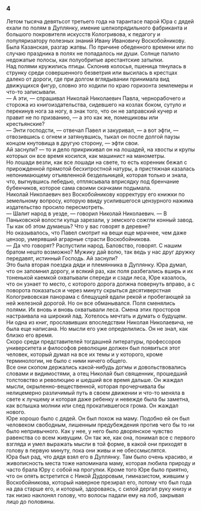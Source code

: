 ### 4 {-}

Летом тысяча девятьсот третьего года на тарантасе парой Юра с дядей ехали по полям в Дуплянку, имение шелкопрядильного фабриканта и большого покровителя искусств Кологривова, к педагогу и популяризатору полезных знаний Ивану Ивановичу Воскобойникову.<br/> Была Казанская, разгар жатвы. По причине обеденного времени или по случаю праздника в полях не попадалось ни души. Солнце палило недожатые полосы, как полуобритые арестантские затылки.<br/> Над полями кружились птицы. Склонив колосья, пшеница тянулась в струнку среди совершенного безветрия или высилась в крестцах далеко от дороги, где при долгом вглядывании принимала вид движущихся фигур, словно это ходили по краю горизонта землемеры и что-то записывали.<br/> — А эти, — спрашивал Николай Николаевич Павла, чернорабочего и сторожа из книгоиздательства, сидевшего на козлах боком, сутуло и перекинув нога за ногу, в знак того, что он не заправский кучер и правит не по призванию, — а это как же, помещиковы или крестьянские?<br/> — Энти господсти, — отвечал Павел и закуривал, — а вот эфти, — отвозившись с огнем и затянувшись, тыкал он после долгой паузы концом кнутовища в другую сторону, — эфти свои.<br/> Ай заснули? — то и дело прикрикивал он на лошадей, на хвосты и крупы которых он все время косился, как машинист на манометры.<br/> Но лошади везли, как все лошади на свете, то есть коренник бежал с прирожденной прямотой бесхитростной натуры, а пристяжная казалась непонимающему отъявленной бездельницей, которая только и знала, что, выгнувшись лебедью, отплясывала вприсядку под бренчание бубенчиков, которое сама своими скачками подымала.<br/> Николай Николаевич вез Воскобойникову корректуру его книжки по земельному вопросу, которую ввиду усилившегося цензурного нажима издательство просило пересмотреть.<br/> — Шалит народ в уезде, — говорил Николай Николаевич. — В Паньковской волости купца зарезали, у земского сожгли конный завод. Ты как об этом думаешь? Что у вас говорят в деревне?<br/> Но оказывалось, что Павел смотрит на вещи еще мрачнее, чем даже цензор, умерявший аграрные страсти Воскобойникова.<br/> — Да что говорят? Распустили народ. Баловство, говорят. С нашим братом нешто возможно? Мужику дай волю, так ведь у нас друг дружку передавят, истинный Господь. Ай заснули?<br/> Это была вторая поездка дяди и племянника в Дуплянку. Юра думал, что он запомнил дорогу, и всякий раз, как поля разбегались вширь и их тоненькой каемкой охватывали спереди и сзади леса, Юре казалось, что он узнает то место, с которого дорога должна повернуть вправо, а с поворота показаться и через минуту скрыться десятиверстная Кологривовская панорама с блещущей вдали рекой и пробегающей за ней железной дорогой. Но он все обманывался. Поля сменялись полями. Их вновь и вновь охватывали леса. Смена этих просторов настраивала на широкий лад. Хотелось мечтать и думать о будущем.<br/> Ни одна из книг, прославивших впоследствии Николая Николаевича, не была еще написана. Но мысли его уже определились. Он не знал, как близко его время.<br/> Скоро среди представителей тогдашней литературы, профессоров университета и философов революции должен был появиться этот человек, который думал на все их темы и у которого, кроме терминологии, не было с ними ничего общего.<br/> Все они скопом держались какой-нибудь догмы и довольствовались словами и видимостями, а отец Николай был священник, прошедший толстовство и революцию и шедший все время дальше. Он жаждал мысли, окрыленно-вещественной, которая прочерчивала бы нелицемерно различимый путь в своем движении и что-то меняла в свете к лучшему и которая даже ребенку и невежде была бы заметна, как вспышка молнии или след прокатившегося грома. Он жаждал нового.<br/> Юре хорошо было с дядей. Он был похож на маму. Подобно ей он был человеком свободным, лишенным предубеждения против чего бы то ни было непривычного. Как у нее, у него было дворянское чувство равенства со всем живущим. Он так же, как она, понимал все с первого взгляда и умел выражать мысли в той форме, в какой они приходят в голову в первую минуту, пока они живы и не обессмыслятся.<br/> Юра был рад, что дядя взял его в Дуплянку. Там было очень красиво, и живописность места тоже напоминала маму, которая любила природу и часто брала Юру с собой на прогулки. Кроме того Юре было приятно, что он опять встретится с Никой Дудоровым, гимназистом, жившим у Воскобойникова, который наверное презирал его, потому что был года на два старше его, и который, здороваясь, с силой дергал руку книзу и так низко наклонял голову, что волосы падали ему на лоб, закрывая лицо до половины.

